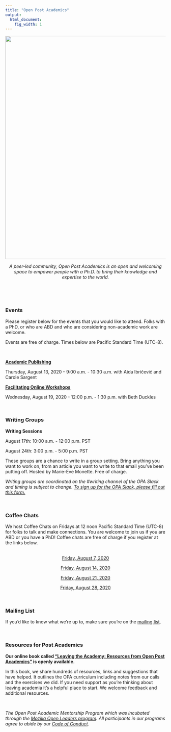 ```yaml
---
title: "Open Post Academics"
output:
  html_document:
    fig_width: 1
---
```

<img src="images/BD_FLAME_Header.jpg" width="700px">

<center> *A peer-led community, Open Post Academics is an open and welcoming space to empower people with a Ph.D. to bring their knowledge and expertise to the world.* </center>

<br> 

<br>

### Events

Please register below for the events that you would like to attend. Folks with a PhD, or who are ABD and who are considering non-academic work are welcome. 

Events are free of charge. Times below are Pacific Standard Time (UTC-8).

<br>

**[Academic Publishing](https://us02web.zoom.us/meeting/register/tZcufuiprTwrHNPzmTwl6Pv3qBrrYV-ZVbW6)** 

Thursday, August 13, 2020 - 9:00 a.m. - 10:30 a.m. 
with Aida Ibričević and Carole Sargent 


**[Facilitating Online Workshops](https://us02web.zoom.us/meeting/register/tZUtdeuhqjkqGtLXDn09f98kwtYAmw9IOK8p)** 

Wednesday, August 19, 2020 - 12:00 p.m. - 1:30 p.m. 
with Beth Duckles


<br>

### Writing Groups 


**Writing Sessions** 

August 17th: 10:00 a.m. - 12:00 p.m. PST

August 24th: 3:00 p.m. - 5:00 p.m. PST

These groups are a chance to write in a group setting. Bring anything you want to work on, from an article you want to write to that email you’ve been putting off. Hosted by Marie-Eve Monette. Free of charge. 

*Writing groups are coordinated on the #writing channel of the OPA Slack and timing is subject to change. [To sign up for the OPA Slack, please fill out this form.](https://forms.gle/nvLoStXH96evQSJM8)* 

<br>

### Coffee Chats 

We host Coffee Chats on Fridays at 12 noon Pacific Standard Time (UTC-8) for folks to talk and make connections. You are welcome to join us if you are ABD or you have a PhD! Coffee chats are free of charge if you register at the links below.   
<br>
<center> 
[Friday, August 7, 2020](https://us02web.zoom.us/meeting/register/tZApf-urqTgtGdTYhGt4LjJY70kUSpI9rB-y)

[Friday, August 14, 2020](https://us02web.zoom.us/meeting/register/tZAtdu-sqjIsE90DSRaL4rY_NM0iWe2jmvQv) 

[Friday, August 21, 2020](https://us02web.zoom.us/meeting/register/tZAoduGvrz4iH9zWNywCVyBQsG2CdMon-1Y-)

[Friday, August 28, 2020](https://us02web.zoom.us/meeting/register/tZUtdumrrDstHNB9p1EwngzwdaOQucf_SceD)

</center>

<br> 



### Mailing List

If you'd like to know what we're up to, make sure you're on the [mailing list](https://mailchi.mp/2932ae7328f2/opa).   

<br>

### Resources for Post Academics
**Our online book called ["Leaving the Academy: Resources from Open Post Academics"](http://book.openpostac.org/index.html) is openly available.** 

In this book, we share hundreds of resources, links and suggestions that have helped. It outlines the OPA curriculum including notes from our calls and the exercises we did. If you need support as you're thinking about leaving academia it's a helpful place to start. We welcome feedback and additional resources. 

<br>

*The Open Post Academic Mentorship Program which was incubated through the [Mozilla Open Leaders program](https://foundation.mozilla.org/en/opportunity/mozilla-open-leaders/open-leaders-x/participants/). All participants in our programs agree to abide by our [Code of Conduct](https://docs.google.com/document/d/e/2PACX-1vSDndyEifMT03KAXBs22KHpFRWOa4Gld5vEOoKdcRmyDzQrrsktelKa1jRf9_JeYrC18cjEvce_i3Ri/pub).* 
